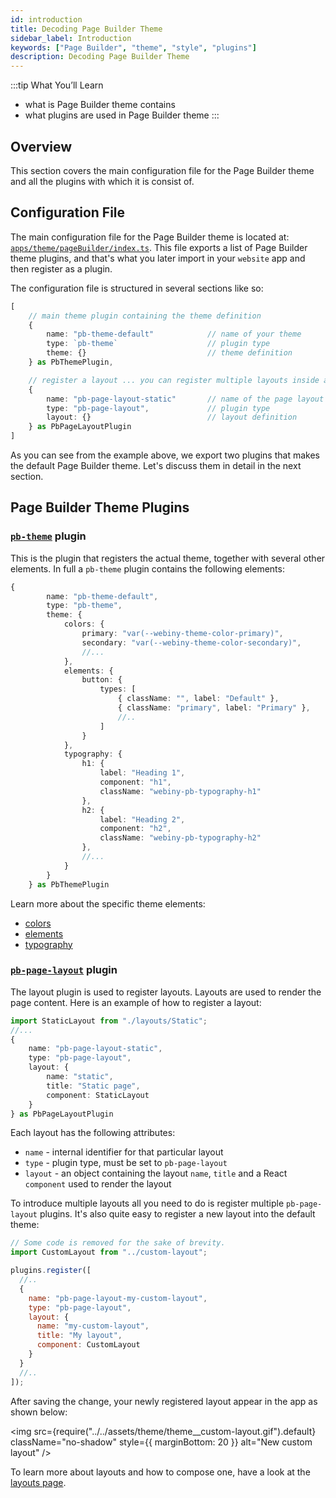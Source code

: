 ```yaml
---
id: introduction
title: Decoding Page Builder Theme
sidebar_label: Introduction
keywords: ["Page Builder", "theme", "style", "plugins"]
description: Decoding Page Builder Theme
---
```


<!-- Always include this section on top of the page. -->

:::tip What You’ll Learn

- what is Page Builder theme contains
- what plugins are used in Page Builder theme
  :::

## Overview

This section covers the main configuration file for the Page Builder theme and all the plugins with which it is consist of.

## Configuration File

The main configuration file for the Page Builder theme is located at: [`apps/theme/pageBuilder/index.ts`](https://github.com/webiny/webiny-js/blob/next/apps/theme/pageBuilder/index.ts).
This file exports a list of Page Builder theme plugins, and that's what you later import in your `website` app and then register as a plugin.

The configuration file is structured in several sections like so:

```ts
[
    // main theme plugin containing the theme definition
    {
        name: "pb-theme-default"            // name of your theme
        type: `pb-theme`                    // plugin type
        theme: {}                           // theme definition
    } as PbThemePlugin,

    // register a layout ... you can register multiple layouts inside a single theme
    {
        name: "pb-page-layout-static"       // name of the page layout
        type: "pb-page-layout",             // plugin type
        layout: {}                          // layout definition
    } as PbPageLayoutPlugin
]
```

As you can see from the example above, we export two plugins that makes the default Page Builder theme.
Let's discuss them in detail in the next section.

## Page Builder Theme Plugins

### [`pb-theme`](/docs/references/page-builder/plugins#pb-theme) plugin

This is the plugin that registers the actual theme, together with several other elements.
In full a `pb-theme` plugin contains the following elements:

```ts
{
        name: "pb-theme-default",
        type: "pb-theme",
        theme: {
            colors: {
                primary: "var(--webiny-theme-color-primary)",
                secondary: "var(--webiny-theme-color-secondary)",
                //...
            },
            elements: {
                button: {
                    types: [
                        { className: "", label: "Default" },
                        { className: "primary", label: "Primary" },
                        //..
                    ]
                }
            },
            typography: {
                h1: {
                    label: "Heading 1",
                    component: "h1",
                    className: "webiny-pb-typography-h1"
                },
                h2: {
                    label: "Heading 2",
                    component: "h2",
                    className: "webiny-pb-typography-h2"
                },
                //...
            }
        }
    } as PbThemePlugin
```

Learn more about the specific theme elements:

- [colors](/docs/webiny-apps/page-builder/development/themes/colors)
- [elements](/docs/webiny-apps/page-builder/development/themes/elements)
- [typography](/docs/webiny-apps/page-builder/development/themes/typography)

### [`pb-page-layout`](/docs/references/page-builder/plugins#pb-page-layout) plugin

The layout plugin is used to register layouts. Layouts are used to render the page content.
Here is an example of how to register a layout:

```ts
import StaticLayout from "./layouts/Static";
//...
{
    name: "pb-page-layout-static",
    type: "pb-page-layout",
    layout: {
        name: "static",
        title: "Static page",
        component: StaticLayout
    }
} as PbPageLayoutPlugin
```

Each layout has the following attributes:

- `name` - internal identifier for that particular layout
- `type` - plugin type, must be set to `pb-page-layout`
- `layout` - an object containing the layout `name`, `title` and a React `component` used to render the layout

To introduce multiple layouts all you need to do is register multiple `pb-page-layout` plugins.
It's also quite easy to register a new layout into the default theme:

```js title="apps/admin/code/src/plugins/index.ts"
// Some code is removed for the sake of brevity.
import CustomLayout from "../custom-layout";

plugins.register([
  //..
  {
    name: "pb-page-layout-my-custom-layout",
    type: "pb-page-layout",
    layout: {
      name: "my-custom-layout",
      title: "My layout",
      component: CustomLayout
    }
  }
  //..
]);
```

After saving the change, your newly registered layout appear in the app as shown below:

<!-- vale off -->

<img
  src={require("../../assets/theme/theme__custom-layout.gif").default}
  className="no-shadow"
  style={{ marginBottom: 20 }}
  alt="New custom layout"
/>

<!-- vale on -->

To learn more about layouts and how to compose one, have a look at the [layouts page](/docs/webiny-apps/page-builder/development/themes/layouts).
